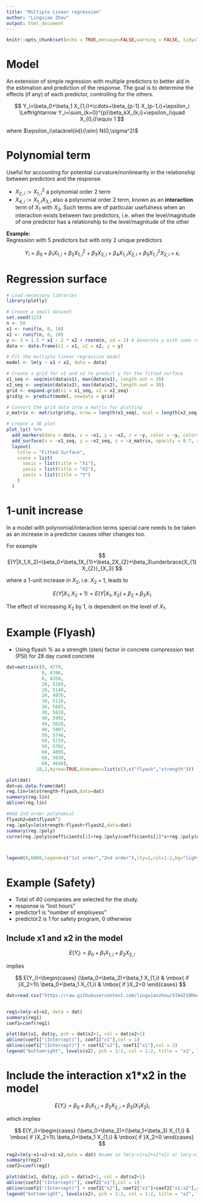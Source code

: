 ```yaml
---
title: "Multiple Linear regression"
author: "Lingxiao Zhou"
output: html_document
---
```


```r
knitr::opts_chunk$set(echo = TRUE,message=FALSE,warning = FALSE, tidy=TRUE, tidy.opts=list(width.cutoff=60))
```

# Model 

An extension of simple regression with multiple predictors to better aid in the estimation and prediction of the response.  The goal is to determine the effects (if any) of each predictor, controlling for the others.


\begin{itemize}
\item $p$ denotes the number of parameters, i.e. $p-1$ predictors (In this class, we always include an intercept in the regression model unless explicitly stated otherwise)
\item $(Y_i,X_{1,i},X_{2,i},\ldots X_{p-1,i})$ denotes the $p$ dimensional data points
\end{itemize}

$$
Y_i=\beta_0+\beta_1 X_{1,i}+\cdots+\beta_{p-1} X_{p-1,i}+\epsilon_i  \Leftrightarrow Y_i=\sum_{k=0}^{p}\beta_kX_{k,i}+\epsilon_i\quad X_{0,i}\equiv 1
$$

where $\epsilon_i\stackrel{iid}{\sim} N(0,\sigma^2)$

# Polynomial term

Useful for accounting for potential curvature/nonlinearity in the relationship between predictors and the response.


* $X_{2,i}:=X_{1,i}^2$ a polynomial order 2 term
* $X_{4,i}:=X_{1,i}X_{3,i}$ also a polynomial order 2 term,  known as an **interaction** term of $X_1$ with $X_3$.  Such terms are of particular usefulness when an interaction exists between two predictors, i.e. when the level/magnitude of one predictor has a relationship to the level/magnitude of the other


**Example:**  
Regression with 5 predictors but with only 2 unique predictors

$$
Y_i=\beta_0+\beta_1 X_{1,i}+\beta_2 X_{1,i}^2+\beta_3 X_{2,i}+\beta_4 X_{1,i}X_{2,i}+\beta_5 X_{1,i}^2X_{2,i} +\epsilon_i
$$

# Regression surface


```r
# Load necessary libraries
library(plotly)

# Create a small dataset
set.seed(123)
n <- 50
x1 <- runif(n, 0, 10)
x2 <- runif(n, 0, 10)
y <- 3 + 1.5 * x1 - 2 * x2 + rnorm(n, sd = 2) # Generate y with some random noise
data <- data.frame(x1 = x1, x2 = x2, y = y)

# Fit the multiple linear regression model
model <- lm(y ~ x1 + x2, data = data)

# Create a grid for x1 and x2 to predict y for the fitted surface
x1_seq <- seq(min(data$x1), max(data$x1), length.out = 30)
x2_seq <- seq(min(data$x2), max(data$x2), length.out = 30)
grid <- expand.grid(x1 = x1_seq, x2 = x2_seq)
grid$y <- predict(model, newdata = grid)

# Convert the grid data into a matrix for plotting
z_matrix <- matrix(grid$y, nrow = length(x1_seq), ncol = length(x2_seq), byrow = TRUE)

# Create a 3D plot
plot_ly() %>%
  add_markers(data = data, x = ~x1, y = ~x2, z = ~y, color = ~y, colors = "viridis", size = 3, showlegend = FALSE) %>%
  add_surface(x = ~x1_seq, y = ~x2_seq, z = ~z_matrix, opacity = 0.7, showscale = FALSE, showlegend = FALSE) %>%
  layout(
    title = "Fitted Surface",
    scene = list(
      xaxis = list(title = "X1"),
      yaxis = list(title = "X2"),
      zaxis = list(title = "Y")
    )
  )


```



# 1-unit increase

In a model with polynomial/interaction terms special care needs to be taken as an increase in a predictor causes other changes too.



For example
$$
E(Y|X_1,X_2)=\beta_0+\beta_1X_{1}+\beta_2X_{2}+\beta_3\underbrace{X_{1}X_{2}}_{X_3}
$$

\noindent where a 1-unit increase in $X_2$, i.e. $X_2+1$, leads to

$$
E(Y|X_1,X_2+1)=E(Y|X_1,X_2)+\beta_2+\beta_3X_{1}
$$

The effect of increasing $X_2$ by 1,  is dependent on the level of $X_1$.



# Example (Flyash)

* Using flyash \% as a strength (sten) factor in concrete compression test (PSI) for 28 day cured concrete


```r
dat=matrix(c(0, 4779,
             0, 4706,
             0, 4350,
             20, 5189,
             20, 5140,
             20, 4976,
             30, 5110,
             30, 5685,
             30, 5618,
             40, 5995,
             40, 5628,
             40, 5897,
             50, 5746,
             50, 5719,
             50, 5782,
             60, 4895,
             60, 5030,
             60, 4648),
           18,2,byrow=TRUE,dimnames=list(c(),c("flyash","strength")))

plot(dat)
dat=as.data.frame(dat)
reg.lin=lm(strength~flyash,data=dat)
summary(reg.lin)
abline(reg.lin)

#Add 2nd order polynomial
flyash2=dat$flyash^2
reg.2poly=lm(strength~flyash+flyash2,data=dat)
summary(reg.2poly)
curve(reg.2poly$coefficients[1]+reg.2poly$coefficients[2]*x+reg.2poly$coefficients[3]*x^2,from=0,to=60,col=2,add=TRUE)



legend(0,6000,legend=c("1st order","2nd order"),lty=1,col=1:2,bg="light gray")
```


# Example (Safety)

* Total of 40 companies are selected for the study. 
* response is "lost hours"
* predictor1 is "number of employess"
* predictor2 is 1 for safety program, 0 otherwise

\begin{align*}
Y   &= \mbox{ lost work hours }\\
X_1 &= \mbox{ number of employees }\\
X_2 &= \begin{cases}
        1 & \mbox{safety program used}\\
        0 & \mbox{no safety program used}
        \end{cases}
\end{align*}

## Include x1 and x2 in the model

$$
E(Y_i)=\beta_0+\beta_1 X_{1,i} + \beta_2 X_{2,i}
$$

implies

$$
E(Y_i)=\begin{cases}
(\beta_0+\beta_2)+\beta_1 X_{1,i} & \mbox{ if }X_2=1\\
\beta_0+\beta_1 X_{1,i} & \mbox{ if }X_2=0
\end{cases}
$$
```r
dat=read.csv("https://raw.githubusercontent.com/lingxiaozhou/STA4210Rmaterial/main/data/safe_reg.csv",header=TRUE)


reg1=lm(y~x1+x2, data = dat)
summary(reg1)
coef1=coef(reg1)

plot(dat$x1, dat$y, pch = dat$x2+1, col = dat$x2+1)
abline(coef1["(Intercept)"], coef1["x1"],col = 1)
abline(coef1["(Intercept)"] + coef1["x2"], coef1["x1"],col = 2)
legend("bottomright", levels(x2), pch = 1:2, col = 1:2, title = "x2", legend = c(0,1))
```




# Include the interaction x1*x2 in the model

$$
E(Y_i)=\beta_0+\beta_1 X_{1,i} + \beta_2 X_{2,i} +\beta_3 (X_1 X_2)_i
$$

which implies

$$
E(Y_i)=\begin{cases}
(\beta_0+\beta_2)+(\beta_1+\beta_3) X_{1,i} & \mbox{ if }X_2=1\\
\beta_0+\beta_1 X_{1,i} & \mbox{ if }X_2=0
\end{cases}
$$


```r
reg2=lm(y~x1+x2+x1:x2,data = dat) #same as lm(y~x1+x2+x1*x2) or lm(y~x1*x2)
summary(reg2)
coef2=coef(reg2)

plot(dat$x1, dat$y, pch = dat$x2+1, col = dat$x2+1)
abline(coef2["(Intercept)"], coef2["x1"],col = 1)
abline(coef2["(Intercept)"] + coef2["x2"], coef2["x1"]+coef2["x1:x2"],col = 2)
legend("bottomright", levels(x2), pch = 1:2, col = 1:2, title = "x2", legend = c(0,1))
```



